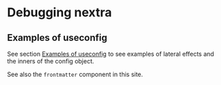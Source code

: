 # Debugging nextra

## Examples of useconfig

See section [Examples of useconfig](/debug/useconfig) to see examples of lateral effects and the inners of the config object.

See also the `frontmatter` component in this site.
